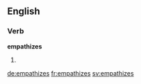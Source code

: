 
==English==

===Verb===
'''empathizes'''

# {{third-person singular of|empathize}}

[[de:empathizes]]
[[fr:empathizes]]
[[sv:empathizes]]
